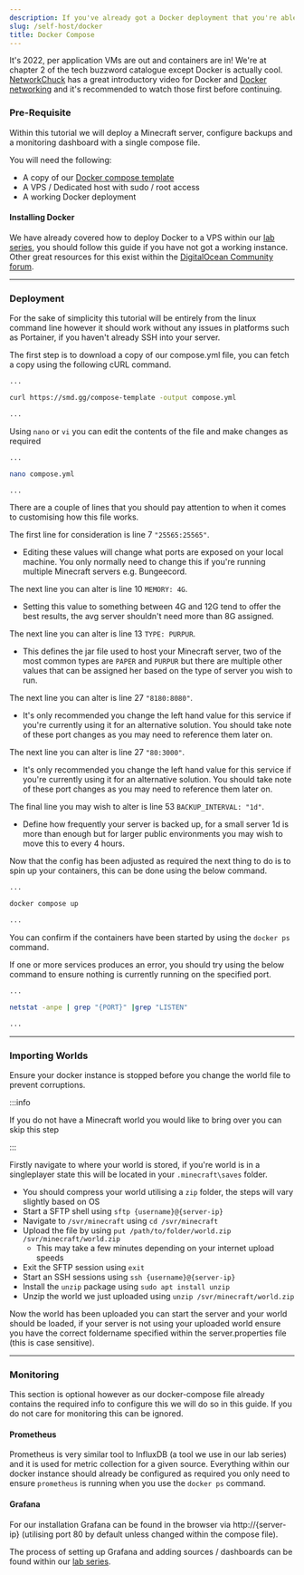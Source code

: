 ```yaml
---
description: If you've already got a Docker deployment that you're able to access then using our Compose template is the quickest and easiest way to get your server up and running.
slug: /self-host/docker
title: Docker Compose
---
```


It's 2022, per application VMs are out and containers are in! We're at chapter 2 of the tech buzzword catalogue except Docker is actually cool. [NetworkChuck](https://youtu.be/eGz9DS-aIeY) has a great introductory video for Docker and [Docker networking](https://youtu.be/bKFMS5C4CG0) and it's recommended to watch those first before continuing.

### Pre-Requisite 

Within this tutorial we will deploy a Minecraft server, configure backups and a monitoring dashboard with a single compose file.

You will need the following:
- A copy of our [Docker compose template](https://raw.githubusercontent.com/setupmd/templates/main/Server%20Configurations/docker/compose-stack.yml)
- A VPS / Dedicated host with sudo / root access 
- A working Docker deployment

#### Installing Docker 

We have already covered how to deploy Docker to a VPS within our [lab series](/guides/lab/docker#deployment), you should follow this guide if you have not got a working instance. Other great resources for this exist within the [DigitalOcean Community forum](https://www.digitalocean.com/community).

---

### Deployment 

For the sake of simplicity this tutorial will be entirely from the linux command line however it should work without any issues in platforms such as Portainer, if you haven't already SSH into your server.

The first step is to download a copy of our compose.yml file, you can fetch a copy using the following cURL command.

```bash
...

curl https://smd.gg/compose-template -output compose.yml

...
```

Using `nano` or `vi` you can edit the contents of the file and make changes as required

```bash
...

nano compose.yml

...
```

There are a couple of lines that you should pay attention to when it comes to customising how this file works.

The first line for consideration is line 7 `"25565:25565"`. 
 - Editing these values will change what ports are exposed on your local machine. You only normally need to change this if you're running multiple Minecraft servers e.g. Bungeecord.

The next line you can alter is line 10 `MEMORY: 4G`.
 - Setting this value to something between 4G and 12G tend to offer the best results, the avg server shouldn't need more than 8G assigned.

The next line you can alter is line 13 `TYPE: PURPUR`.
 - This defines the jar file used to host your Minecraft server, two of the most common types are `PAPER` and `PURPUR` but there are multiple other values that can be assigned her based on the type of server you wish to run.

The next line you can alter is line 27 `"8180:8080"`.
 - It's only recommended you change the left hand value for this service if you're currently using it for an alternative solution. You should take note of these port changes as you may need to reference them later on.

The next line you can alter is line 27 `"80:3000"`.
 - It's only recommended you change the left hand value for this service if you're currently using it for an alternative solution. You should take note of these port changes as you may need to reference them later on.

The final line you may wish to alter is line 53 `BACKUP_INTERVAL: "1d"`.
 - Define how frequently your server is backed up, for a small server 1d is more than enough but for larger public environments you may wish to move this to every 4 hours.

Now that the config has been adjusted as required the next thing to do is to spin up your containers, this can be done using the below command.

```bash
...

docker compose up

...
```

You can confirm if the containers have been started by using the `docker ps` command. 

If one or more services produces an error, you should try using the below command to ensure nothing is currently running on the specified port.

 ```bash
 ...
 
 netstat -anpe | grep "{PORT}" |grep "LISTEN"
 
 ...
 ```

 ---

 ### Importing Worlds 

Ensure your docker instance is stopped before you change the world file to prevent corruptions.

:::info 

If you do not have a Minecraft world you would like to bring over you can skip this step

:::

Firstly navigate to where your world is stored, if you're world is in a singleplayer state this will be located in your `.minecraft\saves` folder.

 - You should compress your world utilising a `zip` folder, the steps will vary slightly based on OS
 - Start a SFTP shell using `sftp {username}@{server-ip}`
 - Navigate to `/svr/minecraft` using `cd /svr/minecraft`
 - Upload the file by using `put /path/to/folder/world.zip /svr/minecraft/world.zip`
   - This may take a few minutes depending on your internet upload speeds
 - Exit the SFTP session using `exit`
 - Start an SSH sessions using `ssh {username}@{server-ip}`
 - Install the `unzip` package using `sudo apt install unzip`
 - Unzip the world we just uploaded using `unzip /svr/minecraft/world.zip`

Now the world has been uploaded you can start the server and your world should be loaded, if your server is not using your uploaded world ensure you have the correct foldername specified within the server.properties file (this is case sensitive).

--- 

### Monitoring 

This section is optional however as our docker-compose file already contains the required info to configure this we will do so in this guide. If you do not care for monitoring this can be ignored.

#### Prometheus 

Prometheus is very similar tool to InfluxDB (a tool we use in our lab series) and it is used for metric collection for a given source. Everything within our docker instance should already be configured as required you only need to ensure `prometheus` is running when you use the `docker ps` command.


#### Grafana 

For our installation Grafana can be found in the browser via http://{server-ip} (utilising port 80 by default unless changed within the compose file). 

The process of setting up Grafana and adding sources / dashboards can be found within our [lab series](/guides/lab/monitoring).

